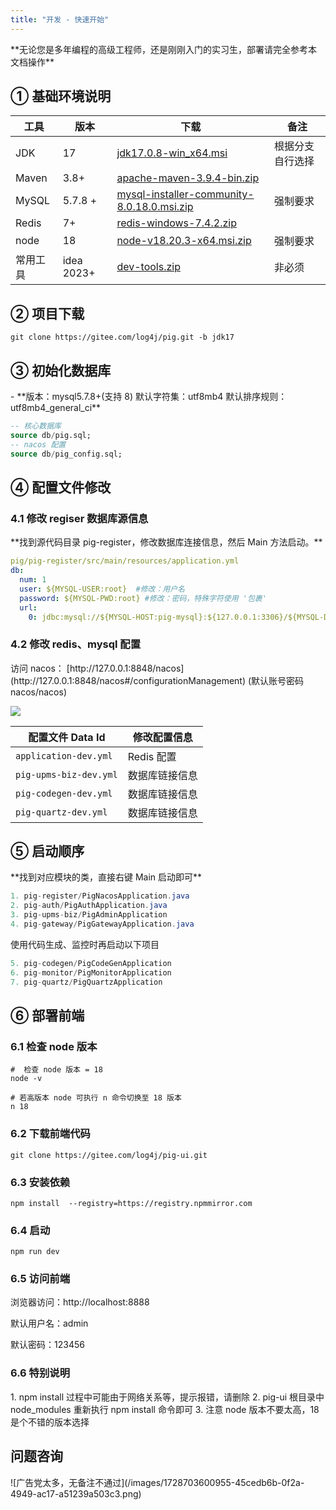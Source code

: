 ```yaml
---
title: "开发 - 快速开始"
---
```


<Warning>
**无论您是多年编程的高级工程师，还是刚刚入门的实习生，部署请完全参考本文档操作**
</Warning>

## ① 基础环境说明
| 工具 | 版本 | 下载 | 备注 |
| --- | --- | --- | --- |
| JDK | 17 | [jdk17.0.8-win_x64.msi](https://cdn.azul.com/zulu/bin/zulu17.44.15-ca-jdk17.0.8-win_x64.msi) | 根据分支自行选择 |
| Maven | 3.8+ | [apache-maven-3.9.4-bin.zip](https://dlcdn.apache.org/maven/maven-3/3.9.4/binaries/apache-maven-3.9.4-bin.zip) | |
| MySQL | 5.7.8 + | [mysql-installer-community-8.0.18.0.msi.zip](https://www.yuque.com/attachments/yuque/0/2023/zip/283679/1688793202906-bc1535d0-e330-4b5c-a16b-bbef94a1b59a.zip) | 强制要求 |
| Redis | 7+ | [redis-windows-7.4.2.zip](https://www.yuque.com/attachments/yuque/0/2025/zip/283679/1741774624160-9d8d46df-e0f1-40d5-af31-127d43a2c953.zip) | |
| node | 18 | [node-v18.20.3-x64.msi.zip](https://www.yuque.com/attachments/yuque/0/2024/zip/283679/1720584223073-e682aad2-1971-43d4-a22e-74484f638562.zip) | 强制要求 |
| 常用工具 | idea 2023+ | [dev-tools.zip](https://www.yuque.com/attachments/yuque/0/2023/zip/283679/1688793203179-32a2dcff-da73-4642-a009-28fb0623687a.zip) | 非必须 |


## ② 项目下载

```shell
git clone https://gitee.com/log4j/pig.git -b jdk17
```

## ③ 初始化数据库
<Note>
- **版本：mysql5.7.8+(支持 8)     默认字符集：utf8mb4   默认排序规则：utf8mb4_general_ci**
</Note>

```sql
-- 核心数据库
source db/pig.sql;
-- nacos 配置
source db/pig_config.sql;
```

## ④ 配置文件修改
### 4.1 修改 regiser 数据库源信息
<Note>
**找到源代码目录 pig-register，修改数据库连接信息，然后 Main 方法启动。**
</Note>

```yaml
pig/pig-register/src/main/resources/application.yml 
db:
  num: 1
  user: ${MYSQL-USER:root}  #修改：用户名
  password: ${MYSQL-PWD:root} #修改：密码，特殊字符使用 '包裹'
  url:
    0: jdbc:mysql://${MYSQL-HOST:pig-mysql}:${127.0.0.1:3306}/${MYSQL-DB:pig_config}?characterEncoding=utf8&zeroDateTimeBehavior=convertToNull&useSSL=false&useJDBCCompliantTimezoneShift=true&useLegacyDatetimeCode=false&serverTimezone=GMT%2B8&nullCatalogMeansCurrent=true&allowPublicKeyRetrieval=true
```

### 4.2 修改 redis、mysql 配置
<Note>
访问 nacos： [http://127.0.0.1:8848/nacos](http://127.0.0.1:8848/nacos#/configurationManagement) (默认账号密码 nacos/nacos)
</Note>

![](/images/1736924558140-a6b70b07-3071-4a9b-bc59-e31a1a656ca3.png)

| 配置文件 Data Id | 修改配置信息 |
| --- | --- |
| `application-dev.yml` | Redis 配置 |
| `pig-upms-biz-dev.yml` | 数据库链接信息 |
| `pig-codegen-dev.yml` | 数据库链接信息 |
| `pig-quartz-dev.yml` | 数据库链接信息 |

## ⑤ 启动顺序 
<Note>
**找到对应模块的类，直接右键 Main 启动即可**
</Note>

```java
1. pig-register/PigNacosApplication.java 
2. pig-auth/PigAuthApplication.java   
3. pig-upms-biz/PigAdminApplication
4. pig-gateway/PigGatewayApplication.java  
```

<Note>
使用代码生成、监控时再启动以下项目
</Note>

```java
5. pig-codegen/PigCodeGenApplication  
6. pig-monitor/PigMonitorApplication
7. pig-quartz/PigQuartzApplication
```

## ⑥ 部署前端
### 6.1 检查 node 版本
```shell
#  检查 node 版本 = 18
node -v 

# 若高版本 node 可执行 n 命令切换至 18 版本
n 18
```

### 6.2 下载前端代码
```shell
git clone https://gitee.com/log4j/pig-ui.git
```

### 6.3 安装依赖
```shell
npm install  --registry=https://registry.npmmirror.com
```

### 6.4 启动
```shell
npm run dev
```

### 6.5 访问前端
<Note>
浏览器访问：http://localhost:8888

默认用户名：admin

默认密码：123456
</Note>

### 6.6 特别说明
<Warning>
1. npm install 过程中可能由于网络关系等，提示报错，请删除
2. pig-ui 根目录中 node_modules 重新执行 npm install 命令即可
3. 注意 node 版本不要太高，18 是个不错的版本选择
</Warning>

## 问题咨询
<Card title="加入社区" icon="link" href="#">
![广告党太多，无备注不通过](/images/1728703600955-45cedb6b-0f2a-4949-ac17-a51239a503c3.png)
</Card>

